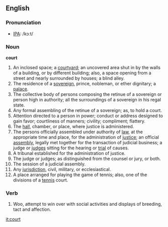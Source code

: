 ==English==

===Pronunciation===
*[[IPA]]: /kɔːt/

===Noun===

'''court'''

#An inclosed space; a [[courtyard]]; an uncovered area shut in by the walls of a building, or by different building; also, a space opening from a street and nearly surrounded by houses; a blind alley.
#The residence of a [[sovereign]], prince, nobleman, or ether dignitary; a [[palace]].
#The collective body of persons composing the retinue of a sovereign or person high in authority; all the surroundings of a sovereign in his regal state.
#Any formal assembling of the retinue of a sovereign; as, to hold a court.
#Attention directed to a person in power; conduct or address designed to gain favor; courtliness of manners; civility; compliment; flattery.
#The [[hall]], chamber, or place, where justice is administered.
#The persons officially assembled under authority of [[law]], at the appropriate time and place, for the administration of [[justice]]; an official [[assembly]], legally met together for the transaction of judicial business; a judge or [[judge]]s sitting for the hearing or [[trial]] of causes.
#A tribunal established for the administration of justice.
#The judge or judges; as distinguished from the counsel or jury, or both.
#The session of a judicial assembly.
#Any [[jurisdiction]], civil, military, or ecclesiastical.
#A place arranged for playing the game of tennis; also, one of the divisions of a [[tennis]] court.

===Verb===
#Woo, attempt to win over with social activities and displays of breeding, tact and affection.

[[it:court]]
